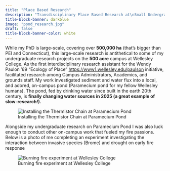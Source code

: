 ```yaml
---
title: "Place Based Research"
description: "Transdisciplinary Place Based Research at\nSmall Undergraduate Campus" 
title-block-banner: darkblue
image: "pond_research.jpg"
draft: false
title-block-banner-color: white
---
```


While my PhD is large-scale, covering over **500,000 ha** (that's bigger than PEI and Connecticut), this large-scale research is antithetical to some of my undergraduate research projects on the **500 acre** campus at Wellesley College. As the first interdisciplinary research assistant for the Wendy Paulon '69 "Ecology of Place" <https://www1.wellesley.edu/paulson> initiative, facilitated research among Campus Administrators, Academics, and grounds staff. My work investigated sediment and water flux into a local, and adored, on-campus pond (Paramecium pond for my fellow Wellesley humans). The pond, fed by drinking water since built in the earth 20th century, is **finally changing water sources in 2025 (a great example of slow-research!).**

![Installing the Thermistor Chain at Paramecium Pond](images/pond_research.JPG)

Alongside my undergraduate research on Paramecium Pond I was also luck enough to conduct other on-campus work that fueled my fire passions. Below is a photo of me completing an experiment investigating the interaction between invasive species (Brome) and drought on early fire response

![Burning fire experiment at Wellesley College](images/fire_babies.JPG)